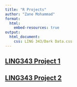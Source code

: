 ```yaml
---
title: "R Projects"
author: "Zane Mohammad"
format: 
  html:
    embed-resources: true
output: 
  html_document:
    css: LING 343/Dark Data.css
---
```


<link href="Dark Data.css" rel="stylesheet"></link>

## [LING343 Project 1](/Project%201/Project%201.html)

## [LING343 Project 2](/project 2.html)

```r
```
